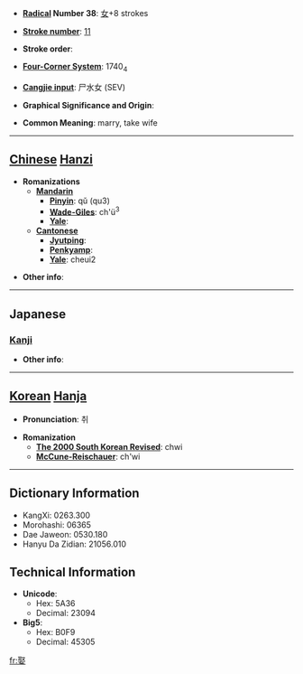 * '''[[Wiktionary:Chinese radical index| Radical]] Number 38''': [[Wiktionary:Chinese radical index 女|女]]+8 strokes

* '''[[Wiktionary:Chinese total strokes index|Stroke number]]''': [[Wiktionary:Chinese total strokes index 11|11]]

* '''Stroke order''': 

* '''[[Wiktionary:Chinese four corner index|Four-Corner System]]''': 1740<sub>4</sub>

* '''[[Wiktionary:Chinese Cangjie index|Cangjie input]]''': 尸水女 (SEV)

* '''Graphical Significance and Origin''': 

* '''Common Meaning''': marry, take wife

----

== [[Chinese]] [[Hanzi]] ==

* '''Romanizations'''
** '''[[Mandarin]]'''
*** '''[[Pinyin]]''': qǔ (qu3)
*** '''[[Wade-Giles]]''': ch'ü<sup>3</sup>
*** '''[[Yale]]''': 
** '''[[Cantonese]]'''
*** '''[[Jyutping]]''':
*** '''[[Penkyamp]]''': 
*** '''[[Yale]]''': cheui2

* '''Other info''': 

----

==Japanese==
===[[Kanji]]===
{{kanji|on readings=[[しゅ]] (shu)
|kun readings=[[めとる]] (metoru)
}}

* '''Other info''':  

----

== [[Korean]] [[Hanja]] ==

* '''Pronunciation''': 취

* '''Romanization'''
** '''[[The 2000 South Korean Revised Romanization|The 2000 South Korean Revised]]''': chwi
** '''[[McCune-Reischauer]]''': ch'wi

----

== Dictionary Information ==

* KangXi: 0263.300
* Morohashi: 06365
* Dae Jaweon: 0530.180
* Hanyu Da Zidian: 21056.010

== Technical Information ==

* '''Unicode''':
** Hex: 5A36
** Decimal: 23094
* '''Big5''':
** Hex: B0F9
** Decimal: 45305

[[fr:娶]]